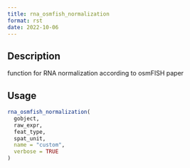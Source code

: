 ```yaml
--- 
title: rna_osmfish_normalization 
format: rst 
date: 2022-10-06 
--- 
```


## Description

function for RNA normalization according to osmFISH paper


## Usage

```r
rna_osmfish_normalization(
  gobject,
  raw_expr,
  feat_type,
  spat_unit,
  name = "custom",
  verbose = TRUE
)
```


